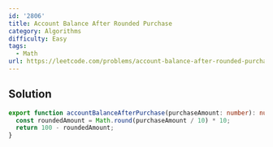 ```yaml
---
id: '2806'
title: Account Balance After Rounded Purchase
category: Algorithms
difficulty: Easy
tags:
  - Math
url: https://leetcode.com/problems/account-balance-after-rounded-purchase
---
```


## Solution

```typescript showLineNumbers
export function accountBalanceAfterPurchase(purchaseAmount: number): number {
  const roundedAmount = Math.round(purchaseAmount / 10) * 10;
  return 100 - roundedAmount;
}
```
